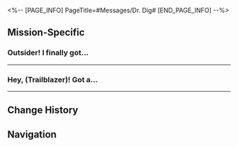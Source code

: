 <%-- [PAGE_INFO]
PageTitle=#Messages/Dr. Dig#
[END_PAGE_INFO] --%>
{{Messages Infobox
|id        = 2
|image     = NPC Dr. Dig Icon.png
|type      = NPC
|sender    = Dr. Dig
|signature = Scott Business, we serve champions!
|faction   = Jarilo-VI
}}

==Mission-Specific==
===Outsider! I finally got...===
{{Messages
|start_condition = 
|text =
:'''Dr. Dig:''' Outsider! I finally got your contact! I have something to tell you: Boss Scott has been talking every day about how we need to try some business models. He's quite worked up about this... If you have time, can you chat with him? I'm telling you, you can make a ton of money!
:{Choice} Who the heck are you...
::'''(Trailblazer):''' Who the heck are you...
::'''Dr. Dig:''' Hello? Forgot about me already? Host of the Fight Club, Cold Dragon Young? Does that ring a bell?
:{Choice} Sure, I'll go see him now
::'''(Trailblazer):''' Sure, I'll go see him now
::'''Dr. Dig:''' Ha, nice! I knew you were the right person to ask
:{Choice} Who is Scott? Never heard of him
::'''(Trailblazer):''' Who is Scott? Never heard of him
::'''Dr. Dig:''' Hey, don't be like that. Boss Scott is the most powerful man in the Underworld. Loads of people want to be his friend
:'''Dr. Dig:''' Anyway, go talk to Boss Scott when you have time, I guarantee it's gonna be a good deal for you. Don't forget to patronize the club when you make your fortune!
;{Accepted Mission: Ring and Stage I}
}}
----

===Hey, (Trailblazer)! Got a...===
{{Messages
|start_condition = 
|text =
:'''Dr. Dig:''' Hey, (Trailblazer)! Got a minute for some matches?
:'''Dr. Dig:''' The Fight Club is gearing up for an awesome Martial Exhibition. All amazing fighters like you are welcome!
:{Choice} What's a "Martial Exhibition"?
::'''(Trailblazer):''' What's this "Martial Exhibition" all about?
:{Choice} Like fake fighting or something?
::'''(Trailblazer):''' Exhibition? Does that mean it's like fake fighting or something?
::'''Dr. Dig:''' Oh, come on! It's nothing like that!
:'''Dr. Dig:''' A Martial Exhibition is built around a different kind of match where the focus is more on the overall entertainment value rather than the actual outcome. The Fight Club organizes several of these matches each year.
:'''Dr. Dig:''' Unlike regular matches, fighters get to showcase their unique style of "martialism" in each bout.
:'''Dr. Dig:''' It's hard to put into words, but once you step into that ring, you'll get it!
:'''Dr. Dig:''' If you're interested, just head over to the Fight Club and sign up.
;{Accepted Mission: Martialist Fighters}
}}
----

==Change History==
{{Change History|1.0}}

==Navigation==
{{Messages Navbox}}